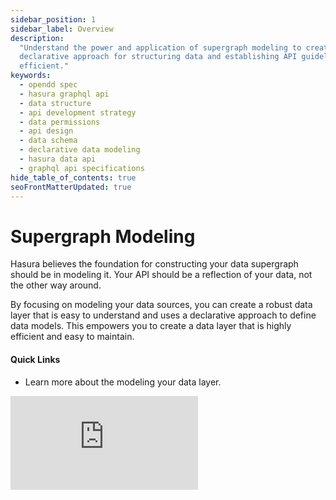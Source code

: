 ```yaml
---
sidebar_position: 1
sidebar_label: Overview
description:
  "Understand the power and application of supergraph modeling to create robust Hasura GraphQL APIs. Learn the
  declarative approach for structuring data and establishing API guidelines, making it reader-friendly and highly
  efficient."
keywords:
  - opendd spec
  - hasura graphql api
  - data structure
  - api development strategy
  - data permissions
  - api design
  - data schema
  - declarative data modeling
  - hasura data api
  - graphql api specifications
hide_table_of_contents: true
seoFrontMatterUpdated: true
---
```



# Supergraph Modeling

<div className="overview-header">
  <div className="overview-text">
    <p>
      Hasura believes the foundation for constructing your data supergraph should be in modeling it. Your API should be a 
      reflection of your data, not the other way around.
    </p>
    <p>
      By focusing on modeling your data sources, you can create a robust data layer that is easy to understand and uses a
      declarative approach to define data models. This empowers you to create a data layer that is highly efficient and
      easy to maintain.
    </p>
    <h4>Quick Links</h4>
    <ul>
      <li>
        <VersionedLink to="/supergraph-modeling/introduction/">Learn more about the modeling your data layer.
        </VersionedLink>
      </li>
    </ul>

  </div>
 <iframe
        src="https://www.youtube.com/embed/jXiDgAjwfLs"
        frameBorder="0"
        allow="accelerometer; autoplay; encrypted-media; gyroscope; picture-in-picture"
        allowFullScreen
      />
</div>

<div className="overview-gallery">
  <VersionedLink to="/supergraph-modeling/types/">
    <div className="card">
      <h3>Learn about types</h3>
      <p>Learn more about the types available to you as you model your supergraph.</p>
    </div>
  </VersionedLink>
  <VersionedLink to="/supergraph-modeling/models/">
    <div className="card">
      <h3>Create models</h3>
      <p>Models act as the building blocks for your supergraph. Learn how to create them.</p>
    </div>
  </VersionedLink>
  <VersionedLink to="/supergraph-modeling/permissions">
    <div className="card">
      <h3>Define permissions</h3>
      <p>
        Permissions give you a simple, declarative means of determining user roles with fine-grained access control.
      </p>
    </div>
  </VersionedLink>
</div>
